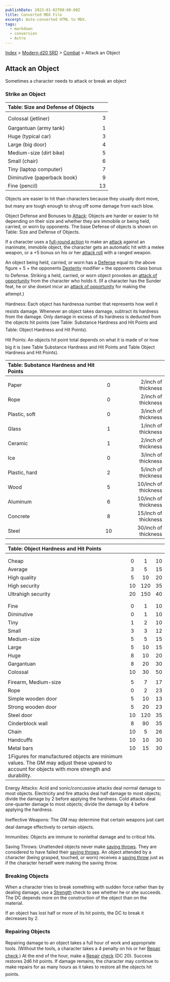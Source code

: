 ```yaml
---
publishDate: 2023-01-02T00:00:00Z
title: Converted MDX File
excerpt: Auto-converted HTML to MDX.
tags:
  - markdown
  - conversion
  - Astro
---
```






[Index](-index) > [Modern d20 SRD](modern-d20-srd-index) > [Combat](modern-d20-srd-combat-index) > Attack an Object




## Attack an Object


Sometimes a character needs to attack or break an object


### Strike an Object


| Table: Size and Defense of Objects |  |
| :------------------------------------ | --: |
|  |  |
| Colossal (jetliner) | 3 |
| Gargantuan (army tank) | 1 |
| Huge (typical car) | 3 |
| Large (big door) | 4 |
| Medium-size (dirt bike) | 5 |
| Small (chair) | 6 |
| Tiny (laptop computer) | 7 |
| Diminutive (paperback book) | 9 |
| Fine (pencil) | 13 |



Objects are easier to hit than characters because they usually dont move, but many are tough enough to shrug off some damage from each blow.


Object Defense and Bonuses to [Attack](modern-d20-srd-combat-attack-bonus): Objects are harder or easier to hit depending on their size and whether they are immobile or being held, carried, or worn by opponents. The base Defense of objects is shown on Table: Size and Defense of Objects.


If a character uses a [full-round
  action](modern-d20-srd-combat-full-round-actions) to make an [attack](modern-d20-srd-combat-attack-roll) against an inanimate, immobile object, the character gets an automatic hit with a melee weapon, or a +5 bonus on his or her [attack
  roll](modern-d20-srd-combat-attack-roll) with a ranged weapon.


An object being held, carried, or worn has a [Defense](modern-d20-srd-combat-defense) equal to the above figure + 5 + the opponents [Dexterity](modern-d20-srd-basics-ability-scores) modifier + the opponents class bonus to Defense. Striking a held, carried, or worn object provokes an [attack
  of opportunity](modern-d20-srd-combat-attacks-of-opportunity) from the character who holds it.  (If a character has the Sunder feat, he or she doesnt incur an [attack
  of opportunity](modern-d20-srd-combat-attacks-of-opportunity) for making the attempt.)


Hardness: Each object has hardnessa number that represents how well it resists damage. Whenever an object takes damage, subtract its hardness from the damage. Only damage in excess of its hardness is deducted from the objects hit points (see Table: Substance Hardness and Hit Points and Table: Object Hardness and Hit Points).


Hit Points: An objects hit point total depends on what it is made of or how big it is (see Table Substance Hardness and Hit Points and Table Object Hardness and Hit Points).


| Table: Substance Hardness and Hit Points |  |  |
| :------------------------------------------ | :--: | --: |
|  |  |  |
| Paper | 0 | 2/inch of thickness |
| Rope | 0 | 2/inch of thickness |
| Plastic, soft | 0 | 3/inch of thickness |
| Glass | 1 | 1/inch of thickness |
| Ceramic | 1 | 2/inch of thickness |
| Ice | 0 | 3/inch of thickness |
| Plastic, hard | 2 | 5/inch of thickness |
| Wood | 5 | 10/inch of thickness |
| Aluminum | 6 | 10/inch of thickness |
| Concrete | 8 | 15/inch of thickness |
| Steel | 10 | 30/inch of thickness |



| Table: Object Hardness and Hit Points |  |  |  |
| :--------------------------------------- | :--: | :--: | --: |
|  |  |  |  |
|  |  |  |  |
| Cheap | 0 | 1 | 10 |
| Average | 3 | 5 | 15 |
| High quality | 5 | 10 | 20 |
| High security | 10 | 120 | 35 |
| Ultrahigh security | 20 | 150 | 40 |
|  |  |  |  |
|  |  |  |  |
| Fine | 0 | 1 | 10 |
| Diminutive | 0 | 1 | 10 |
| Tiny | 1 | 2 | 10 |
| Small | 3 | 3 | 12 |
| Medium-size | 5 | 5 | 15 |
| Large | 5 | 10 | 15 |
| Huge | 8 | 10 | 20 |
| Gargantuan | 8 | 20 | 30 |
| Colossal | 10 | 30 | 50 |
|  |  |  |  |
| Firearm, Medium-size | 5 | 7 | 17 |
| Rope | 0 | 2 | 23 |
| Simple wooden door | 5 | 10 | 13 |
| Strong wooden door | 5 | 20 | 23 |
| Steel door | 10 | 120 | 35 |
| Cinderblock wall | 8 | 90 | 35 |
| Chain | 10 | 5 | 26 |
| Handcuffs | 10 | 10 | 30 |
| Metal bars | 10 | 15 | 30 |
| 1Figures for manufactured objects are minimum values. The GM may adjust these upward to account for objects with more strength and durability. |  |  |  |



Energy Attacks: Acid and sonic/concussive attacks deal normal damage to most objects. Electricity and fire attacks deal half damage to most objects; divide the damage by 2 before applying the hardness. Cold attacks deal one-quarter damage to most objects; divide the damage by 4 before applying the hardness.


Ineffective Weapons: The GM may determine that certain weapons just cant deal damage effectively to certain objects.


Immunities: Objects are immune to nonlethal damage and to critical hits.


Saving Throws: Unattended objects never make [saving
  throws](modern-d20-srd-basics-saving-throws). They are considered to have failed their [saving
  throws](modern-d20-srd-basics-saving-throws). An object attended by a character (being grasped, touched, or worn) receives a [saving
  throw](modern-d20-srd-basics-saving-throws) just as if the character herself were making the saving throw.


### Breaking Objects


When a character tries to break something with sudden force rather than by dealing damage, use a [Strength](modern-d20-srd-basics-ability-scores) check to see whether he or she succeeds. The DC depends more on the construction of the object than on the material.


If an object has lost half or more of its hit points, the DC to break it decreases by 2.


### Repairing Objects


Repairing damage to an object takes a full hour of work and appropriate tools. (Without the tools, a character takes a 4 penalty on his or her [Repair](modern-d20-srd-skills-repair) [check](modern-d20-srd-skills-skill-basics-php#skill-check-index).) At the end of the hour, make a [Repair](modern-d20-srd-skills-repair) [check](modern-d20-srd-skills-skill-basics-php#skill-check-index) (DC 20). Success restores 2d6 hit points. If damage remains, the character may continue to make repairs for as many hours as it takes to restore all the objects hit points.



